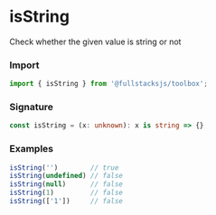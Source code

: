 # isString

Check whether the given value is string or not

### Import

```typescript copy
import { isString } from '@fullstacksjs/toolbox';
```

### Signature

```typescript copy
const isString = (x: unknown): x is string => {}
```

### Examples

```typescript copy
isString('')        // true
isString(undefined) // false
isString(null)      // false
isString(1)         // false
isString(['1'])     // false
```

